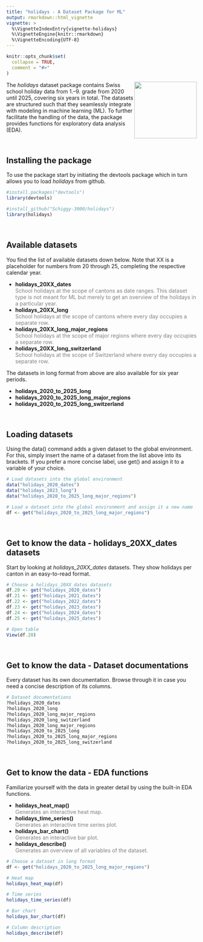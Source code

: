 ```yaml
---
title: "holidays - A Dataset Package for ML"
output: rmarkdown::html_vignette
vignette: >
  %\VignetteIndexEntry{vignette-holidays}
  %\VignetteEngine{knitr::rmarkdown}
  %\VignetteEncoding{UTF-8}
---
```


```r
knitr::opts_chunk$set(
  collapse = TRUE,
  comment = "#>"
)
```

<p><a href="https://github.com/Schiggy-3000/holidays"><img src="super-cat-click.jpg" width="165px" height="150px" align="right"></a></p>

The _holidays_ dataset package contains Swiss school holiday data from 1.–9. grade from 2020 until 2025, covering six years in total. The datasets are structured such that they seamlessly integrate with modeling in machine learning (ML). To further facilitate the handling of the data, the package provides functions for exploratory data analysis (EDA).


<br />


## Installing the package
To use the package start by initiating the devtools package which in turn
allows you to load _holidays_ from github.

```r
#install.packages("devtools")
library(devtools)

#install_github("Schiggy-3000/holidays")
library(holidays)
```


<br />


## Available datasets
You find the list of available datasets down below. Note that XX is a placeholder for
numbers from 20 through 25, completing the respective calendar year.

- **holidays_20XX_dates** <br>
<span style="color: grey;">School holidays at the scope of cantons as date ranges. This dataset type is not meant for ML but merely to get an overview of the holidays in a particular year.</span>
- **holidays_20XX_long** <br>
<span style="color: grey;">School holidays at the scope of cantons where every day occupies a separate row.</span>
- **holidays_20XX_long_major_regions** <br>
<span style="color: grey;">School holidays at the scope of major regions where every day occupies a separate row.</span>
- **holidays_20XX_long_switzerland** <br>
<span style="color: grey;">School holidays at the scope of Switzerland where every day occupies a separate row.</span>

The datasets in long format from above are also available for six year periods.

- **holidays_2020_to_2025_long**
- **holidays_2020_to_2025_long_major_regions**
- **holidays_2020_to_2025_long_switzerland**


<br />


## Loading datasets
Using the data() command adds a given dataset to the global environment. For this, simply insert the name of a dataset from the list above into its brackets. If you prefer a more concise label, use get() and assign it to a variable of your choice.

```r
# Load datasets into the global environment
data("holidays_2020_dates")
data("holidays_2023_long")
data("holidays_2020_to_2025_long_major_regions")

# Load a dataset into the global environment and assign it a new name
df <- get("holidays_2020_to_2025_long_major_regions")

```


<br />


## Get to know the data - holidays_20XX_dates datasets
Start by looking at _holidays_20XX_dates_ datasets. They show holidays per canton in an easy-to-read format.
```r
# Choose a holidays_20XX_dates datasets
df.20 <- get("holidays_2020_dates")
df.21 <- get("holidays_2021_dates")
df.22 <- get("holidays_2022_dates")
df.23 <- get("holidays_2023_dates")
df.24 <- get("holidays_2024_dates")
df.25 <- get("holidays_2025_dates")

# Open table
View(df.20)
```


<br />


## Get to know the data - Dataset documentations
Every dataset has its own documentation. Browse through it in case you need a concise description of its columns.

```r
# Dataset documentations
?holidays_2020_dates
?holidays_2020_long
?holidays_2020_long_major_regions
?holidays_2020_long_switzerland
?holidays_2020_long_major_regions
?holidays_2020_to_2025_long
?holidays_2020_to_2025_long_major_regions
?holidays_2020_to_2025_long_switzerland
```


<br />


## Get to know the data - EDA functions
Familiarize yourself with the data in greater detail by using the built-in EDA functions.

- **holidays_heat_map()** <br>
<span style="color: grey;">Generates an interactive heat map.</span>
- **holidays_time_series()** <br>
<span style="color: grey;">Generates an interactive time series plot.</span>
- **holidays_bar_chart()** <br>
<span style="color: grey;">Generates an interactive bar plot.</span>
- **holidays_describe()** <br>
<span style="color: grey;">Generates an overview of all variables of the dataset.</span>

```r
# Choose a dataset in long format
df <- get("holidays_2020_to_2025_long_major_regions")

# Heat map
holidays_heat_map(df)
```

```r
# Time series
holidays_time_series(df)
```

```r
# Bar chart
holidays_bar_chart(df)
```

```r
# Column description
holidays_describe(df)
```



